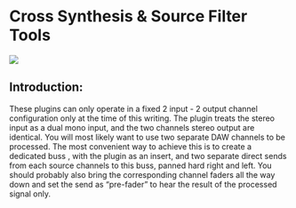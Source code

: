 # Cross Synthesis & Source Filter Tools
![](include/trax_12.png)

## Introduction:

These plugins can only operate in a fixed 2 input - 2 output channel configuration only at the time of this writing.
The plugin treats the stereo input as a dual mono input, and the two channels stereo output are identical.
You will most likely want to use two separate DAW channels to be processed. The most convenient way to achieve this is
to create a dedicated buss , with the plugin as an insert, and two separate direct sends from each source channels to this
buss, panned hard right and left. You should probably also bring the corresponding channel faders all the way down and
set the send as "pre-fader" to hear the result of the processed signal only.
